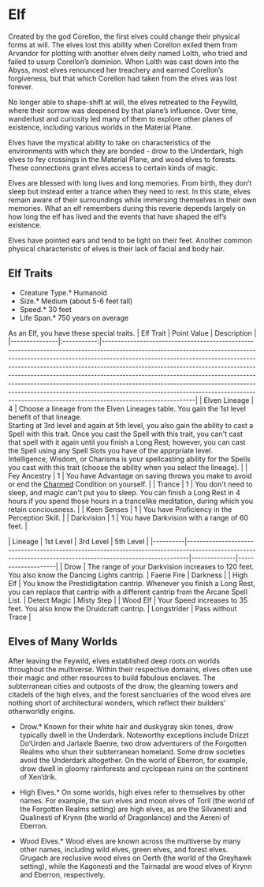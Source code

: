 = Elf =
Created by the god Corellon, the first elves could change their physical forms at will. The elves lost this ability when Corellon exiled them from Arvandor for plotting with another elven deity named Lolth, who tried and failed to usurp Corellon’s dominion. When Lolth was cast down into the Abyss, most elves renounced her treachery and earned Corellon’s forgiveness, but that which Corellon had taken from the elves was lost forever.

No longer able to shape-shift at will, the elves retreated to the Feywild, where their sorrow was deepened by that plane’s influence. Over time, wanderlust and curiosity led many of them to explore other planes of existence, including various worlds in the Material Plane.

Elves have the mystical ability to take on characteristics of the environments with which they are bonded - drow to the Underdark, high elves to fey crossings in the Material Plane, and wood elves to forests. These connections grant elves access to certain kinds of magic.

Elves are blessed with long lives and long memories. From birth, they don’t sleep but instead enter a trance when they need to rest. In this state, elves remain aware of their surroundings while immersing themselves in their own memories. What an elf remembers during this reverie depends largely on how long the elf has lived and the events that have shaped the elf’s existence.

Elves have pointed ears and tend to be light on their feet. Another common physical characteristic of elves is their lack of facial and body hair.

== Elf Traits ==
*Creature Type.* Humanoid<br>
*Size.* Medium (about 5-6 feet tall)<br>
*Speed.* 30 feet<br>
*Life Span.* 750 years on average<br>

As an Elf, you have these special traits.
| Elf Trait     | Point Value | Description                                                                                                                                                                                                                                                                                                                                                                                                                                                                                                                                                                                   |
|---------------|:-----------:|-----------------------------------------------------------------------------------------------------------------------------------------------------------------------------------------------------------------------------------------------------------------------------------------------------------------------------------------------------------------------------------------------------------------------------------------------------------------------------------------------------------------------------------------------------------------------------------------------|
| Elven Lineage |      4      | Choose a lineage from the Elven Lineages table.  You gain the 1st level benefit of that lineage.<br> Starting at 3rd level and again at 5th level, you also gain the ability to cast a Spell with this trait.  Once you cast the Spell with this trait, you can't cast that spell with it again until you finish a Long Rest; however, you can cast the Spell using any Spell Slots you have of the apprpriate level.<br> Intelligence, Wisdom, or Charisma is your spellcasting ability for the Spells you cast with this trait (choose the ability when you select the lineage). |
| Fey Ancestry  |      1      | You have Advantage on saving throws you make to avoid or end the [[../Conditions#Charmed|Charmed]] Condition on yourself.                                                                                                                                                                                                                                                                                                                                                                                                                                                                     |
| Trance        |      1      | You don't need to sleep, and magic can't put you to sleep.  You can finish a Long Rest in 4 hours if you spend those hours in a trancelike meditation, during which you retain conciousness.                                                                                                                                                                                                                                                                                                                                                                                                  |
| Keen Senses   |      1      | You have Proficiency in the Perception Skill.                                                                                                                                                                                                                                                                                                                                                                                                                                                                                                                                                 |
| Darkvision    |      1      | You have Darkvision with a range of 60 feet.                                                                                                                                                                                                                                                                                                                                                                                                                                                                                                                                                  |

| Lineage  | 1st Level                                                                                                                                                  | 3rd Level    | 5th Level          |
|----------|------------------------------------------------------------------------------------------------------------------------------------------------------------|--------------|--------------------|
| Drow     | The range of your Darkvision increases to 120 feet.  You also know the Dancing Lights cantrip.                                                             | Faerie Fire  | Darkness           |
| High Elf | You know the Prestidigitation cantrip.  Whenever you finish a Long Rest, you can replace that cantrip with a different cantrip from the Arcane Spell List. | Detect Magic | Misty Step         |
| Wood Elf | Your Speed increases to 35 feet.  You also know the Druidcraft cantrip.                                                                                    | Longstrider  | Pass without Trace |

== Elves of Many Worlds ==
After leaving the Feywild, elves established deep roots on worlds throughout the multiverse. Within their respective domains, elves often use their magic and other resources to build fabulous enclaves. The subterranean cities and outposts of the drow, the gleaming towers and citadels of the high elves, and the forest sanctuaries of the wood elves are nothing short of architectural wonders, which reflect their builders’ otherworldly origins.

*Drow.* Known for their white hair and duskygray skin tones, drow typically dwell in the Underdark. Noteworthy exceptions include Drizzt Do’Urden and Jarlaxle Baenre, two drow adventurers of the Forgotten Realms who shun their subterranean homeland. Some drow societies avoid the Underdark altogether. On the world of Eberron, for example, drow dwell in gloomy rainforests and cyclopean ruins on the continent of Xen’drik.

*High Elves.* On some worlds, high elves refer to themselves by other names. For example, the sun elves and moon elves of Toril (the world of the Forgotten Realms setting) are high elves, as are the Silvanesti and Qualinesti of Krynn (the world of Dragonlance) and the Aereni of Eberron. 

*Wood Elves.* Wood elves are known across the multiverse by many other names, including wild elves, green elves, and forest elves. Grugach are reclusive wood elves on Oerth (the world of the Greyhawk setting), while the Kagonesti and the Tairnadal are wood elves of Krynn and Eberron, respectively.

